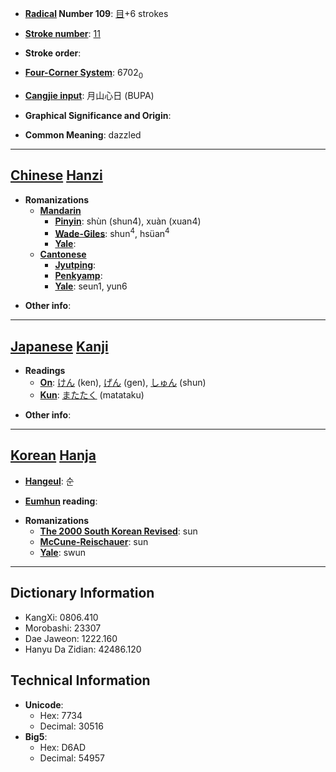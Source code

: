 * '''[[Wiktionary:Chinese radical index| Radical]] Number 109''': [[Wiktionary:Chinese radical index 目|目]]+6 strokes

* '''[[Wiktionary:Chinese total strokes index|Stroke number]]''': [[Wiktionary:Chinese total strokes index 11|11]]

* '''Stroke order''': 

* '''[[Wiktionary:Chinese four corner index|Four-Corner System]]''': 6702<sub>0</sub>

* '''[[Wiktionary:Chinese Cangjie index|Cangjie input]]''': 月山心日 (BUPA)

* '''Graphical Significance and Origin''': 

* '''Common Meaning''': dazzled

----

== [[Chinese]] [[Hanzi]] ==

* '''Romanizations'''
** '''[[Mandarin]]'''
*** '''[[Pinyin]]''': shùn (shun4), xuàn (xuan4)
*** '''[[Wade-Giles]]''': shun<sup>4</sup>, hsüan<sup>4</sup>
*** '''[[Yale]]''': 
** '''[[Cantonese]]'''
*** '''[[Jyutping]]''':
*** '''[[Penkyamp]]''': 
*** '''[[Yale]]''': seun1, yun6

* '''Other info''': 

----

== [[Japanese]] [[Kanji]] ==

* '''Readings'''
** '''[[On]]''': [[けん]] (ken), [[げん]] (gen), [[しゅん]] (shun)
** '''[[Kun]]''': [[またたく]] (matataku)

* '''Other info''':  

----

== [[Korean]] [[Hanja]] ==

* '''[[Hangeul]]''': 순

* '''[[Eumhun]] reading''': 

* '''Romanizations'''
** '''[[The 2000 South Korean Revised Romanization|The 2000 South Korean Revised]]''': sun
** '''[[McCune-Reischauer]]''': sun
** '''[[Yale]]''': swun

----

== Dictionary Information ==

* KangXi: 0806.410
* Morobashi: 23307
* Dae Jaweon: 1222.160
* Hanyu Da Zidian: 42486.120

== Technical Information ==

* '''Unicode''':
** Hex: 7734
** Decimal: 30516
* '''Big5''':
** Hex: D6AD
** Decimal: 54957